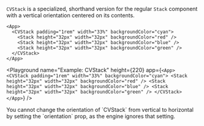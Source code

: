 `CVStack` is a specialized, shorthand version for the regular `Stack` component with a vertical orientation centered on its contents.

```ueml copy
<App>
  <CVStack padding="1rem" width="33%" backgroundColor="cyan">
    <Stack height="32px" width="32px" backgroundColor="red" />
    <Stack height="32px" width="32px" backgroundColor="blue" />
    <Stack height="32px" width="32px" backgroundColor="green" />
  </CVStack>
</App>
```

<Playground
  name="Example: CVStack"
  height={220}
  app={`
    <App>
      <CVStack padding="1rem" width="33%" backgroundColor="cyan">
        <Stack height="32px" width="32px" backgroundColor="red" />
        <Stack height="32px" width="32px" backgroundColor="blue" />
        <Stack height="32px" width="32px" backgroundColor="green" />
      </CVStack>
    </App>
  `}
/>

<Callout type="info" emoji="📔">
You cannot change the orientation of `CVStack` from vertical to horizontal by setting the `orientation` prop, as the engine ignores that setting.
</Callout>
